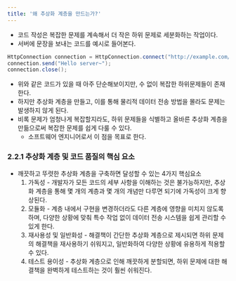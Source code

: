 ```yaml
---
title: '왜 추상화 계층을 만드는가?'
---
```


- 코드 작성은 복잡한 문제를 계속해서 더 작은 하위 문제로 세분화하는 작업이다.
- 서버에 문장을 보내는 코드를 예시로 들어본다.

```java
HttpConnection connection = HttpConnection.connect("http://example.com/server");
connection.send("Hello server~");
connection.close();
```

- 위와 같은 코드가 있을 때 아주 단순해보이지만, 수 없이 복잡한 하위문제들이 존재한다.
- 하지만 추상화 계층을 만들고, 이를 통해 물리적 데이터 전송 방법을 몰라도 문제는 발생하지 않게 된다.
- 비록 문제가 엄청나게 복잡할지라도, 하위 문제들을 식별하고 올바른 추상화 계층을 만듦으로써 복잡한 문제를 쉽게 다룰 수 있다.
    -  소프트웨어 엔지니어로서 이 점을 목표로 한다.

### 2.2.1 추상화 계층 및 코드 품질의 핵심 요소
- 깨끗하고 뚜렷한 추상화 계층을 구축하면 달성할 수 있는 4가지 핵심요소
    1. 가독성 - 개발자가 모든 코드의 세부 사항을 이해하는 것은 불가능하지만, 추상화 계층을 통해 몇 개의 계층과 몇 개의 개념만 다루면 되기에 가독성이 크게 향상된다.
    2. 모듈화 - 계층 내에서 구현을 변경하더라도 다른 계층에 영향을 미치지 않도록 하며, 다양한 상황에 맞춰 특수 작업 없이 데이터 전송 시스템을 쉽게 관리할 수 있게 한다.
    3. 재사용성 및 일반화성 - 해결책이 간단한 추상화 계층으로 제시되면 하위 문제의 해결책을 재사용하기 쉬워지고, 일반화하여 다양한 상황에 유용하게 적용할 수 있다.
    4. 테스트 용이성 - 추상화 계층으로 인해 깨끗하게 분할되면, 하위 문제에 대한 해결책을 완벽하게 테스트하는 것이 훨씬 쉬워진다.
    
